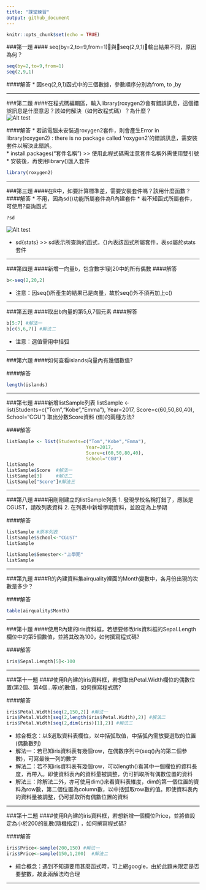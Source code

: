 ---
title: "課堂練習"
output: github_document
---

```{r setup, include=FALSE}
knitr::opts_chunk$set(echo = TRUE)
```
###第一題
#### seq(by=2,to=9,from=1)與seq(2,9,1)輸出結果不同，原因為何？

```{r practice1,error = T}
seq(by=2,to=9,from=1)
seq(2,9,1)
```
####解答
* 因seq(2,9,1)函式中的三個數據，參數順序分別為from, to ,by

<hr>
###第二題
####在程式碼編輯區，輸入library(roxygen2)會有錯誤訊息，這個錯誤訊息是什麼意思？該如何解決（如何改程式碼）？為什麼？
<br />
![Alt test](C:/Users/DH_LAB/Desktop/R_Introduction/解題/library_error_0313.JPG)<br />

####解答
* 若該電腦未安裝過roxygen2套件，則會產生Error in library(roxygen2) : there is no package called ‘roxygen2’的錯誤訊息，需安裝套件以解決此錯誤。<br>
* install.packages("套件名稱") >> 使用此程式碼需注意套件名稱外需使用雙引號
* 安裝後，再使用library()匯入套件
```{r practice2,error = T,echo =T}
library(roxygen2)
```
<hr/>

###第三題
####在R中，如要計算標準差，需要安裝套件嗎？該用什麼函數？
####解答
* 不用，因為sd()功能所屬套件為R內建套件
* 若不知函式所屬套件，可使用?查詢函式
```{r practice3,error = T,echo =F}
?sd
```
![Alt test](C:/Users/DH_LAB/Desktop/R_Introduction/解題/sd_0313.JPG)<br />

* sd{stats} >> sd表示所查詢的函式，{}內表該函式所屬套件，表sd屬於stats套件

<hr/>

###第四題
####新增一向量b，包含數字1到20中的所有偶數
####解答
```{r practice4,error = T,echo =T}
b<-seq(2,20,2)
```
* 注意：因seq()所產生的結果已是向量，故於seq()外不須再加上c()

<hr/>

###第五題
####取出b向量的第5,6,7個元素
####解答
```{r practice5,error = T,echo =T}
b[5:7] #解法一
b[c(5,6,7)] #解法二
```
* 注意：選值需用中括弧

<hr/>

###第六題
####如何查看islands向量內有幾個數值?

####解答
```{r practice6,error = T,echo =T}
length(islands)

```
<hr/>

###第七題
####新增listSample列表
listSample <- list(Students=c("Tom","Kobe","Emma"), 
                             Year=2017, 
                             Score=c(60,50,80,40), 
                             School="CGU")
取出分數Score資料 (值)的兩種方法?

####解答
```{r practice7,error = T,echo =T}
listSample <- list(Students=c("Tom","Kobe","Emma"), 
                             Year=2017, 
                             Score=c(60,50,80,40), 
                             School="CGU")
listSample
listSample$Score  #解法一
listSample[3]     #解法二
listSample["Score"]#解法三
```

<hr/>

###第八題
####用剛剛建立的listSample列表
1. 發現學校名稱打錯了，應該是CGUST，請改列表資料
2. 在列表中新增學期資料，並設定為上學期

####解答
```{r practice8,error = T,echo =T}
listSample #原本列表
listSample$School<-"CGUST"
listSample

listSample$Semester<-"上學期"
listSample
```
<hr/>
###第九題
####R的內建資料集airquality裡面的Month變數中，各月份出現的次數是多少？

####解答
```{r practice9,error = T,echo =T}
table(airquality$Month)
```
<hr/>

###第十題
####使用R內建的iris資料框，若想要修改iris資料框的Sepal.Length欄位中的第5個數值，並將其改為100，如何撰寫程式碼?

####解答
```{r practice10,error = T,echo =T}
iris$Sepal.Length[5]<-100
```

<hr/>
###第十一題
####使用R內建的iris資料框，若想取出Petal.Width欄位的偶數位置(第2個、第4個…等)的數值，如何撰寫程式碼?

####解答
```{r practice11,error = T,echo =T}
iris$Petal.Width[seq(2,150,2)] #解法一
iris$Petal.Width[seq(2,length(iris$Petal.Width),2)] #解法二
iris$Petal.Width[seq(2,dim(iris)[1],2)] #解法三
```

* 綜合概念：以$選取資料表欄位，以中括弧取值，中括弧內需放要選取的位置(偶數數列)
* 解法一：若已知iris資料表有幾個row，在偶數序列中(seq()內的第二個參數)，可寫最後一列的數字
* 解法二：若不知iris資料表有幾個row，可以length()看其中一個欄位的資料長度，再帶入。即使資料表內的資料量被調整，仍可抓取所有偶數位置的資料
* 解法三：除解法二外，亦可使用dim()來看資料表維度，dim的第一個位置的資料為row數，第二個位置為column數，以中括弧取row數的值。即使資料表內的資料量被調整，仍可抓取所有偶數位置的資料

<hr/>

###第十二題
####使用R內建的iris資料框，若想新增一個欄位Price，並將值設定為小於200的亂數(隨機指定) ，如何撰寫程式碼?


####解答
```{r practice12,error = T,echo =T}
iris$Price<-sample(200,150) #解法一
iris$Price<-sample(150,1,200)  #解法二
```

* 綜合概念：遇到不知道要用甚麼函式時，可上網google，由於此題未限定是否要整數，故此兩解法均合理

<hr/>